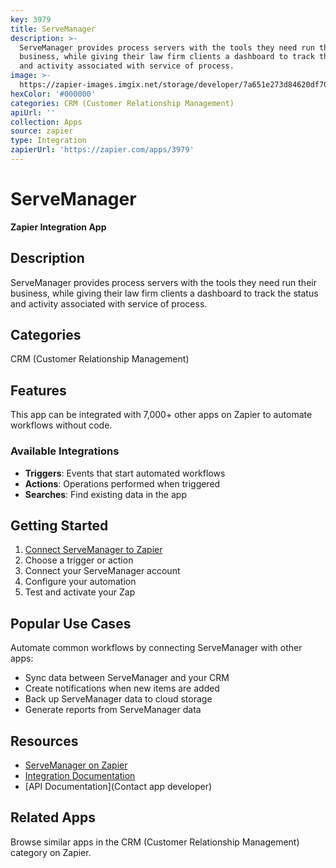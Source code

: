 ```yaml
---
key: 3979
title: ServeManager
description: >-
  ServeManager provides process servers with the tools they need run their
  business, while giving their law firm clients a dashboard to track the status
  and activity associated with service of process.
image: >-
  https://zapier-images.imgix.net/storage/developer/7a651e273d84620df708f368213212de.png?auto=format%2Ccompress&ixlib=python-3.0.0&q=50
hexColor: '#000000'
categories: CRM (Customer Relationship Management)
apiUrl: ''
collection: Apps
source: zapier
type: Integration
zapierUrl: 'https://zapier.com/apps/3979'
---
```

# ServeManager

**Zapier Integration App**

## Description

ServeManager provides process servers with the tools they need run their business, while giving their law firm clients a dashboard to track the status and activity associated with service of process.

## Categories

CRM (Customer Relationship Management)

## Features

This app can be integrated with 7,000+ other apps on Zapier to automate workflows without code.

### Available Integrations

- **Triggers**: Events that start automated workflows
- **Actions**: Operations performed when triggered
- **Searches**: Find existing data in the app

## Getting Started

1. [Connect ServeManager to Zapier](https://zapier.com/apps/3979)
2. Choose a trigger or action
3. Connect your ServeManager account
4. Configure your automation
5. Test and activate your Zap

## Popular Use Cases

Automate common workflows by connecting ServeManager with other apps:

- Sync data between ServeManager and your CRM
- Create notifications when new items are added
- Back up ServeManager data to cloud storage
- Generate reports from ServeManager data

## Resources

- [ServeManager on Zapier](https://zapier.com/apps/3979)
- [Integration Documentation](https://zapier.com/apps/3979/integrations)
- [API Documentation](Contact app developer)

## Related Apps

Browse similar apps in the CRM (Customer Relationship Management) category on Zapier.
